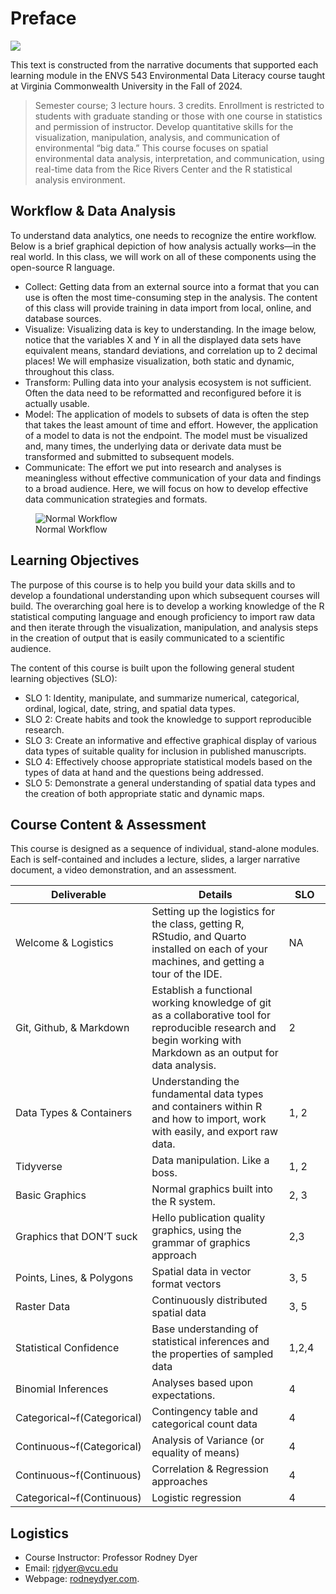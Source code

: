 # Preface {.unnumbered}

![](media/DataAnimation.gif)

This text is constructed from the narrative documents that supported each learning module in the ENVS 543 Environmental Data Literacy course taught at Virginia Commonwealth University in the Fall of 2024.  

> Semester course; 3 lecture hours. 3 credits. Enrollment is restricted to students with graduate standing or those with one course in statistics and permission of instructor. Develop quantitative skills for the visualization, manipulation, analysis, and communication of environmental "big data." This course focuses on spatial environmental data analysis, interpretation, and communication, using real-time data from the Rice Rivers Center and the R statistical analysis environment.

## Workflow & Data Analysis

To understand data analytics, one needs to recognize the entire workflow. Below is a brief graphical depiction of how analysis actually works—in the real world. In this class, we will work on all of these components using the open-source R language.

  - Collect: Getting data from an external source into a format that you can use is often the most time-consuming step in the analysis. The content of this class will provide training in data import from local, online, and database sources.  
  - Visualize: Visualizing data is key to understanding. In the image below, notice that the variables X and Y in all the displayed data sets have equivalent means, standard deviations, and correlation up to 2 decimal places! We will emphasize visualization, both static and dynamic, throughout this class.  
  - Transform: Pulling data into your analysis ecosystem is not sufficient. Often the data need to be reformatted and reconfigured before it is actually usable.  
  - Model: The application of models to subsets of data is often the step that takes the least amount of time and effort. However, the application of a model to data is not the endpoint. The model must be visualized and, many times, the underlying data or derivate data must be transformed and submitted to subsequent models.  
- Communicate: The effort we put into research and analyses is meaningless without effective communication of your data and findings to a broad audience. Here, we will focus on how to develop effective data communication strategies and formats.

![Normal Workflow](media/workflow.png)


## Learning Objectives

The purpose of this course is to help you build your data skills and to develop a foundational understanding upon which subsequent courses will build. The overarching goal here is to develop a working knowledge of the R statistical computing language and enough proficiency to import raw data and then iterate through the visualization, manipulation, and analysis steps in the creation of output that is easily communicated to a scientific audience.

The content of this course is built upon the following general student learning objectives (SLO):  

  - SLO 1: Identity, manipulate, and summarize numerical, categorical, ordinal, logical, date, string, and spatial data types.
  - SLO 2: Create habits and took the knowledge to support reproducible research.
  - SLO 3: Create an informative and effective graphical display of various data types of suitable quality for inclusion in published manuscripts.
  - SLO 4: Effectively choose appropriate statistical models based on the types of data at hand and the questions being addressed.
  - SLO 5: Demonstrate a general understanding of spatial data types and the creation of both appropriate static and dynamic maps.


## Course Content & Assessment

This course is designed as a sequence of individual, stand-alone modules.  Each is self-contained and includes a lecture, slides, a larger narrative document, a video demonstration, and an assessment. 

Deliverable       | Details                                  | SLO  
------------------|------------------------------------------|-----------
Welcome & Logistics | Setting up the logistics for the class, getting R, RStudio, and Quarto installed on each of your machines, and getting a tour of the IDE.  |  NA
Git, Github, & Markdown | Establish a functional working knowledge of git as a collaborative tool for reproducible research and begin working with Markdown as an output for data analysis. | 2
Data Types & Containers | Understanding the fundamental data types and containers within R and how to import, work with easily, and export raw data. | 1, 2 
Tidyverse | Data manipulation.  Like a boss. | 1, 2
Basic Graphics | Normal graphics built into the R system.  | 2, 3 
Graphics that DON’T suck | Hello publication quality graphics, using the grammar of graphics approach | 2,3
Points, Lines, & Polygons | Spatial data in vector format vectors | 3, 5 
Raster Data | Continuously distributed spatial data | 3, 5
Statistical Confidence | Base understanding of statistical inferences and the properties of sampled data | 1,2,4
Binomial Inferences | Analyses based upon expectations.  | 4
Categorical~f(Categorical) | Contingency table and categorical count data | 4
Continuous~f(Categorical) | Analysis of Variance (or equality of means) | 4
Continuous~f(Continuous) | Correlation & Regression approaches | 4
Categorical~f(Continuous) | Logistic regression | 4


## Logistics

- Course Instructor:  Professor Rodney Dyer 
- Email: [rjdyer@vcu.edu](mailto://rjdyer@vcu.edu) 
- Webpage: [rodneydyer.com](https://rodneydyer.com). 




